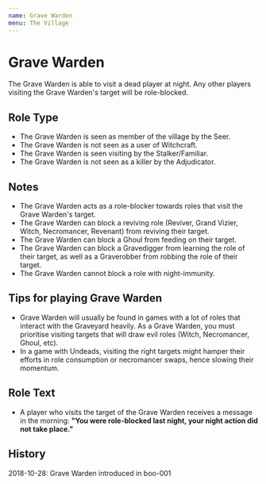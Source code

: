 ```yaml
---
name: Grave Warden
menu: The Village
---
```


# Grave Warden

The Grave Warden is able to visit a dead player at night. Any other
players visiting the Grave Warden's target will be role-blocked.

## Role Type

  - The Grave Warden is seen as member of the village by the Seer.
  - The Grave Warden is not seen as a user of Witchcraft.
  - The Grave Warden is seen visiting by the Stalker/Familiar.
  - The Grave Warden is not seen as a killer by the Adjudicator.

## Notes

  - The Grave Warden acts as a role-blocker towards roles that visit the
    Grave Warden's target.
  - The Grave Warden can block a reviving role (Reviver, Grand Vizier,
    Witch, Necromancer, Revenant) from reviving their target.
  - The Grave Warden can block a Ghoul from feeding on their target.
  - The Grave Warden can block a Gravedigger from learning the role of
    their target, as well as a Graverobber from robbing the role of
    their target.
  - The Grave Warden cannot block a role with night-immunity.

## Tips for playing Grave Warden

  - Grave Warden will usually be found in games with a lot of roles that
    interact with the Graveyard heavily. As a Grave Warden, you must
    prioritise visiting targets that will draw evil roles (Witch,
    Necromancer, Ghoul, etc).
  - In a game with Undeads, visiting the right targets might hamper
    their efforts in role consumption or necromancer swaps, hence
    slowing their momentum.

## Role Text

  - A player who visits the target of the Grave Warden receives a
    message in the morning: **"You were role-blocked last night, your
    night action did not take place."**

## History

2018-10-28: Grave Warden introduced in boo-001
